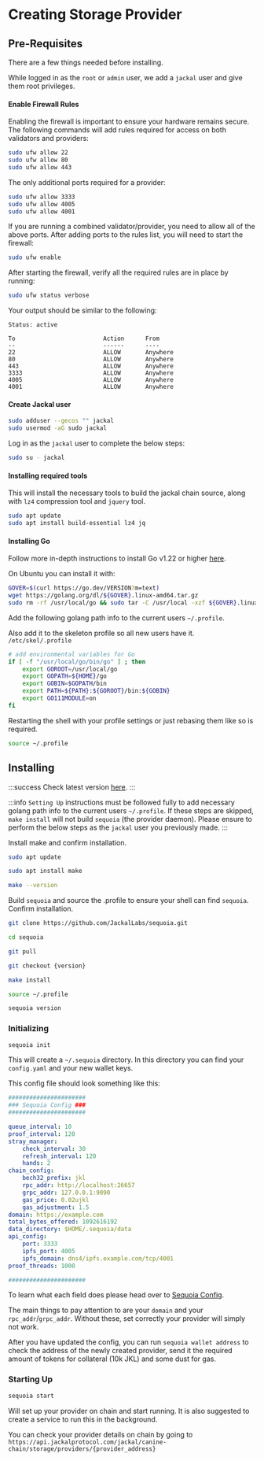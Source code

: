 # Creating Storage Provider

## Pre-Requisites

There are a few things needed before installing.

While logged in as the `root` or `admin` user, we add a `jackal` user and give them root privileges.

#### Enable Firewall Rules

Enabling the firewall is important to ensure your hardware remains secure. The following commands will add rules required for access on both validators and providers:

```bash [Terminal]
sudo ufw allow 22
sudo ufw allow 80
sudo ufw allow 443
```

The only additional ports required for a provider:

```bash [Terminal]
sudo ufw allow 3333
sudo ufw allow 4005
sudo ufw allow 4001
```

If you are running a combined validator/provider, you need to allow all of the above ports. After adding ports to the rules list, you will need to start the firewall:

```bash [Terminal]
sudo ufw enable
```

After starting the firewall, verify all the required rules are in place by running:

```bash [Terminal]
sudo ufw status verbose
```

Your output should be similar to the following:

```
Status: active

To                         Action      From
--                         ------      ----
22                         ALLOW       Anywhere
80                         ALLOW       Anywhere
443                        ALLOW       Anywhere
3333                       ALLOW       Anywhere
4005                       ALLOW       Anywhere
4001                       ALLOW       Anywhere
```

#### Create Jackal user

```bash [Terminal]
sudo adduser --gecos "" jackal
sudo usermod -aG sudo jackal
```

Log in as the `jackal` user to complete the below steps:

```bash [Terminal]
sudo su - jackal
```

#### Installing required tools

This will install the necessary tools to build the jackal chain source, along with `lz4` compression tool and `jquery` tool.

```bash [Terminal]
sudo apt update
sudo apt install build-essential lz4 jq
```

#### Installing Go

Follow more in-depth instructions to install Go v1.22 or higher [here](https://golang.org/doc/install).

On Ubuntu you can install it with:

```bash [Terminal]
GOVER=$(curl https://go.dev/VERSION?m=text)
wget https://golang.org/dl/${GOVER}.linux-amd64.tar.gz
sudo rm -rf /usr/local/go && sudo tar -C /usr/local -xzf ${GOVER}.linux-amd64.tar.gz
```

Add the following golang path info to the current users `~/.profile`.

Also add it to the skeleton profile so all new users have it. `/etc/skel/.profile`

```bash
# add environmental variables for Go
if [ -f "/usr/local/go/bin/go" ] ; then
    export GOROOT=/usr/local/go
    export GOPATH=${HOME}/go
    export GOBIN=$GOPATH/bin
    export PATH=${PATH}:${GOROOT}/bin:${GOBIN}
    export GO111MODULE=on
fi
```

Restarting the shell with your profile settings or just rebasing them like so is required.

```bash [Terminal]
source ~/.profile
```

## Installing

:::success
Check latest version [here](https://github.com/JackalLabs/canine-provider/releases).
:::

:::info
`Setting Up` instructions must be followed fully to add necessary golang path info to the current users `~/.profile`. If these steps are skipped, `make install` will not build `sequoia` (the provider daemon). Please ensure to perform the below steps as the `jackal` user you previously made.
:::

Install make and confirm installation.

```bash [Terminal]
sudo apt update

sudo apt install make

make --version
```

Build `sequoia` and source the .profile to ensure your shell can find `sequoia`. Confirm installation.

```bash [Terminal]
git clone https://github.com/JackalLabs/sequoia.git

cd sequoia

git pull

git checkout {version}

make install

source ~/.profile

sequoia version
```

### Initializing

```bash [Terminal]
sequoia init
```

This will create a `~/.sequoia` directory. In this directory you can find your `config.yaml` and your new wallet keys.

This config file should look something like this:
```yaml
######################
### Sequoia Config ###
######################

queue_interval: 10
proof_interval: 120
stray_manager:
    check_interval: 30
    refresh_interval: 120
    hands: 2
chain_config:
    bech32_prefix: jkl
    rpc_addr: http://localhost:26657
    grpc_addr: 127.0.0.1:9090
    gas_price: 0.02ujkl
    gas_adjustment: 1.5
domain: https://example.com
total_bytes_offered: 1092616192
data_directory: $HOME/.sequoia/data
api_config:
    port: 3333
    ipfs_port: 4005
    ipfs_domain: dns4/ipfs.example.com/tcp/4001
proof_threads: 1000

######################
```

To learn what each field does please head over to [Sequoia Config](providing-storage/sequoia-config.md).

The main things to pay attention to are your `domain` and your `rpc_addr`/`grpc_addr`. Without these, set correctly your provider will simply not work.

After you have updated the config, you can run `sequoia wallet address` to check the address of the newly created provider, send it the required amount of tokens for collateral (10k JKL) and some dust for gas.

### Starting Up
```bash [Terminal]
sequoia start
```

Will set up your provider on chain and start running. It is also suggested to create a service to run this in the background.

You can check your provider details on chain by going to `https://api.jackalprotocol.com/jackal/canine-chain/storage/providers/{provider_address}`